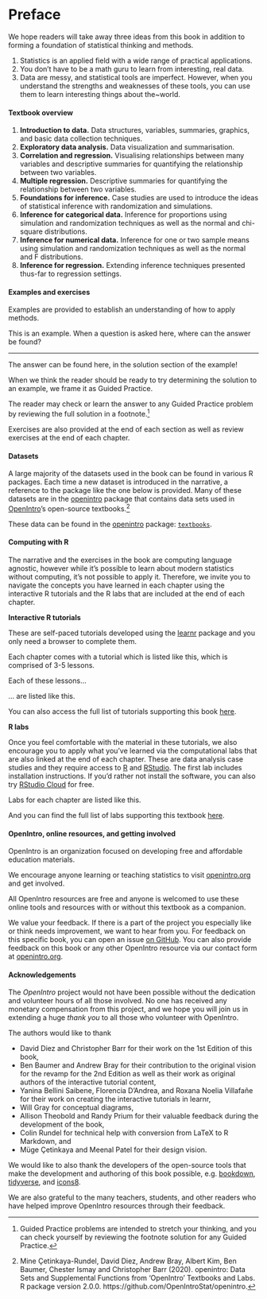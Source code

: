 # Preface {-}

We hope readers will take away three ideas from this book in addition to forming a foundation of statistical thinking and methods.

1. Statistics is an applied field with a wide range of practical applications.
2. You don't have to be a math guru to learn from interesting, real data.
3. Data are messy, and statistical tools are imperfect. However, when you understand the strengths and weaknesses of these tools, you can use them to learn interesting things about the~world.

#### Textbook overview {-}

1. **Introduction to data.** Data structures, variables, summaries, graphics, and basic data collection techniques.
2. **Exploratory data analysis.** Data visualization and summarisation.
3. **Correlation and regression.** Visualising relationships between many variables and descriptive summaries for quantifying the relationship between two variables.
4. **Multiple regression.** Descriptive summaries for quantifying the relationship between two variables.
5. **Foundations for inference.** Case studies are used to introduce the ideas of statistical inference with randomization and simulations. 
6. **Inference for categorical data.** Inference for proportions using simulation and randomization techniques as well as the normal and chi-square distributions.
7. **Inference for numerical data.** Inference for one or two sample means using simulation and randomization techniques as well as the normal and F distributions.
8. **Inference for regression.** Extending inference techniques presented thus-far to regression settings.
<!--
Potential addition for 1st edition of IMS:
9. **Appendix: Probability.** An introduction to probability is provided as an optional reference. Exercises and additional probability content may be found in Chapter 3 of OpenIntro Statistics at [openintro.org/book/os](https://www.openintro.org/book/os/).
-->

#### Examples and exercises {-}

Examples are provided to establish an understanding of how to apply methods.

::: {.example}
This is an example. When a question is asked here, where can the answer be found?
  
---

The answer can be found here, in the solution section of the example!
:::

When we think the reader should be ready to try determining the solution to an example, we frame it as Guided Practice.

::: {.guidedpractice}
The reader may check or learn the answer to any Guided Practice problem by reviewing the full solution in a footnote.^[Guided Practice problems are intended to stretch your thinking, and you can check yourself by reviewing the footnote solution for any Guided Practice.]
:::

Exercises are also provided at the end of each section as well as review exercises at the end of each chapter. 
<!--
Solutions are given for odd-numbered exercises in Appendix A.
-->

#### Datasets {-}

A large majority of the datasets used in the book can be found in various R packages. 
Each time a new dataset is introduced in the narrative, a reference to the package like the one below is provided. 
Many of these datasets are in the [openintro](http://openintrostat.github.io/openintro) package that contains data sets used in [OpenIntro](https://www.openintro.org/)'s open-source textbooks.^[Mine Çetinkaya-Rundel, David Diez, Andrew Bray, Albert Kim, Ben Baumer, Chester Ismay and Christopher Barr (2020). openintro: Data Sets and Supplemental Functions from 'OpenIntro' Textbooks and Labs. R package version 2.0.0. https://github.com/OpenIntroStat/openintro.] 

::: {.data}
These data can be found in the [openintro](http://openintrostat.github.io/openintro) package: [`textbooks`](http://openintrostat.github.io/openintro/reference/textbooks.html).
::: 

#### Computing with R {-}

The narrative and the exercises in the book are computing language agnostic, however while it's possible to learn about modern statistics without computing, it's not possible to apply it. 
Therefore, we invite you to navigate the concepts you have learned in each chapter using the interactive R tutorials and the R labs that are included at the end of each chapter.

**Interactive R tutorials**

These are self-paced tutorials developed using the [learnr](https://rstudio.github.io/learnr/index.html) package and you only need a browser to complete them.  

::: {.alltutorials}
Each chapter comes with a tutorial which is listed like this, which is comprised of 3-5 lessons.
:::

::: {.singletutorial}
Each of these lessons...
:::

::: {.singletutorial}
... are listed like this.
:::

You can also access the full list of tutorials supporting this book [here](https://openintrostat.github.io/ims-tutorials/).

**R labs**

Once you feel comfortable with the material in these tutorials, we also encourage you to apply what you've learned via the computational labs that are also linked at the end of each chapter. 
These are data analysis case studies and they require access to [R](https://cran.r-project.org/) and [RStudio](https://rstudio.com/products/rstudio/).
The first lab includes installation instructions. 
If you'd rather not install the software, you can also try [RStudio Cloud](https://rstudio.cloud/) for free. 

::: {.singlelab}
Labs for each chapter are listed like this.
:::

::: {.alllabs}
And you can find the full list of labs supporting this textbook [here](http://openintrostat.github.io/oilabs-tidy/).
:::

#### OpenIntro, online resources, and getting involved {-}

OpenIntro is an organization focused on developing free and affordable education materials.

We encourage anyone learning or teaching statistics to visit [openintro.org](http://www.openintro.org) and get involved. 

All OpenIntro resources are free and anyone is welcomed to use these online tools and resources with or without this textbook as a companion.

We value your feedback. If there is a part of the project you especially like or think needs improvement, we want to hear from you. 
For feedback on this specific book, you can open an issue [on GitHub](https://github.com/openintrostat/ims/issues). 
You can also provide feedback on this book or any other OpenIntro resource via our contact form at [openintro.org](https://www.openintro.org/form/?f=contact).

#### Acknowledgements {-}

The *OpenIntro* project would not have been possible without the dedication and volunteer hours of all those involved. No one has received any monetary compensation from this project, and we hope you will join us in extending a huge *thank you* to all those who volunteer with OpenIntro.

The authors would like to thank 

- David Diez and Christopher Barr for their work on the 1st Edition of this book, 
- Ben Baumer and Andrew Bray for their contribution to the original vision for the revamp for the 2nd Edition as well as their work as original authors of the interactive tutorial content, 
- Yanina Bellini Saibene, Florencia D'Andrea, and Roxana Noelia Villafañe for their work on creating the interactive tutorials in learnr,  
- Will Gray for conceptual diagrams, 
- Allison Theobold and Randy Prium for their valuable feedback during the development of the book,  
- Colin Rundel for technical help with conversion from LaTeX to R Markdown, and 
- Müge Çetinkaya and Meenal Patel for their design vision. 

We would like to also thank the developers of the open-source tools that make the development and authoring of this book possible, e.g. [bookdown](https://bookdown.org/), [tidyverse](https://tidyverse.org/), and [icons8](http://icons8.com/).

We are also grateful to 
<!-- [...] for providing us with valuable feedback based on their experiences while teaching with this textbook, and to -->
the many teachers, students, and other readers who have helped improve OpenIntro resources through their feedback.
